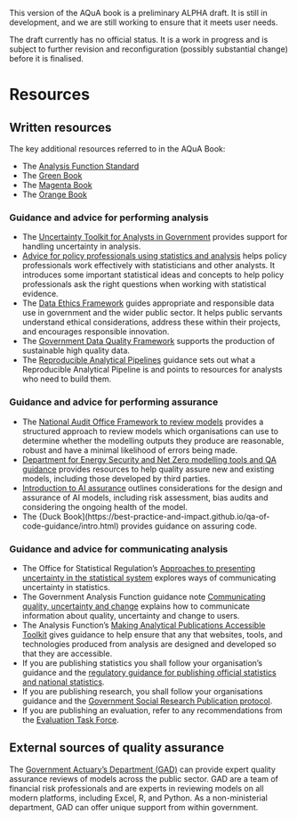 ::: {.callout-important}
This version of the AQuA book is a preliminary ALPHA draft.  It is still in development, and we are still working to ensure that it meets user needs. 

The draft currently has no official status. It is a work in progress and is subject to further revision and reconfiguration (possibly substantial change) before it is finalised. 
:::

# Resources

## Written resources

The key additional resources referred to in the AQuA Book:

* The [Analysis Function Standard](https://www.gov.uk/government/publications/government-analysis-functional-standard--2)
* The [Green Book](https://www.gov.uk/government/publications/the-green-book-appraisal-and-evaluation-in-central-government/the-green-book-2020)
* The [Magenta Book](https://www.gov.uk/government/publications/the-magenta-book)
* The [Orange Book](https://www.gov.uk/government/publications/orange-book)

### Guidance and advice for performing analysis

* The [Uncertainty Toolkit for Analysts in Government](https://analystsuncertaintytoolkit.github.io/UncertaintyWeb/index.html) provides support for handling uncertainty in analysis.
* [Advice for policy professionals using statistics and analysis](https://analysisfunction.civilservice.gov.uk/policy-store/advice-for-policy-professionals-using-statistics/) helps policy professionals work effectively with statisticians and other analysts. It introduces some important statistical ideas and concepts to help policy professionals ask the right questions when working with statistical evidence.    
* The [Data Ethics Framework](https://www.gov.uk/government/publications/data-ethics-framework/data-ethics-framework-2020) guides appropriate and responsible data use in government and the wider public sector. It helps public servants understand ethical considerations, address these within their projects, and encourages responsible innovation.    
* The [Government Data Quality Framework](https://www.gov.uk/government/publications/the-government-data-quality-framework/the-government-data-quality-framework) supports the production of sustainable high quality data.    
* The [Reproducible Analytical Pipelines](https://analysisfunction.civilservice.gov.uk/support/reproducible-analytical-pipelines/) guidance sets out what a Reproducible Analytical Pipeline is and points to resources for analysts who need to build them.

### Guidance and advice for performing assurance

* The [National Audit Office Framework to review models](https://www.nao.org.uk/wp-content/uploads/2016/03/11018-002-Framework-to-review-models_External_4DP.pdf) provides a structured approach to review models which organisations can use to determine whether the modelling outputs they produce are reasonable, robust and have a minimal likelihood of errors being made.
* [Department for Energy Security and Net Zero modelling tools and QA guidance](https://eur02.safelinks.protection.outlook.com/?url=https%3A%2F%2Fwww.gov.uk%2Fgovernment%2Fpublications%2Fenergy-security-and-net-zero-modelling-quality-assurance-qa-tools-and-guidance&data=05%7C02%7Cmodellingintegrity%40energysecurity.gov.uk%7Cc42f8ed850c24245b91f08dc28c9b298%7Ccbac700502c143ebb497e6492d1b2dd8%7C0%7C0%7C638430094188459392%7CUnknown%7CTWFpbGZsb3d8eyJWIjoiMC4wLjAwMDAiLCJQIjoiV2luMzIiLCJBTiI6Ik1haWwiLCJXVCI6Mn0%3D%7C0%7C%7C%7C&sdata=6pFuTNcJcz5EddPnuIE8CmbU%2BrzUcZvYKdHpdVPkGgk%3D&reserved=0) provides resources to help quality assure new and existing models, including those developed by third parties.
* [Introduction to AI assurance](https://www.gov.uk/government/publications/introduction-to-ai-assurance/introduction-to-ai-assurance) outlines considerations for the design and assurance of AI models, including risk assessment, bias audits and considering the ongoing health of the model.
* The {Duck Book](https://best-practice-and-impact.github.io/qa-of-code-guidance/intro.html) provides guidance on assuring code.

### Guidance and advice for communicating analysis

* The Office for Statistical Regulation’s [Approaches to presenting uncertainty in the statistical system](https://osr.statisticsauthority.gov.uk/publication/approaches-to-presenting-uncertainty-in-the-statistical-system/) explores ways of communicating uncertainty in statistics.
* The Government Analysis Function guidance note [Communicating quality, uncertainty and change](https://analysisfunction.civilservice.gov.uk/policy-store/communicating-quality-uncertainty-and-change/) explains how to communicate information about quality, uncertainty and change to users.
* The Analysis Function's [Making Analytical Publications Accessible Toolkit](https://analysisfunction.civilservice.gov.uk/policy-store/making-analytical-publications-accessible/) gives guidance to help ensure that any that websites, tools, and technologies produced from analysis are designed and developed so that they are accessible.
* If you are publishing statistics you shall follow your organisation's guidance and the [regulatory guidance for publishing official statistics and national statistics](https://osr.statisticsauthority.gov.uk/wp-content/uploads/2018/10/Publishing_official_statistics_National_Statistics_1218.pdf).   
* If you are publishing research, you shall follow your organisations guidance and the [Government Social Research Publication protocol](https://www.gov.uk/government/publications/government-social-research-publication-protocols).   
* If you are publishing an evaluation, refer to any recommendations from the [Evaluation Task Force](https://www.gov.uk/government/organisations/evaluation-task-force).    
 
## External sources of quality assurance

The [Government Actuary’s Department (GAD)](https://www.gov.uk/government/publications/gad-services/government-actuarys-department-services) can provide expert quality assurance reviews of models across the public sector. GAD are a team of financial risk professionals and are experts in reviewing models on all modern platforms, including Excel, R, and Python. As a non-ministerial department, GAD can offer unique support from within government.
